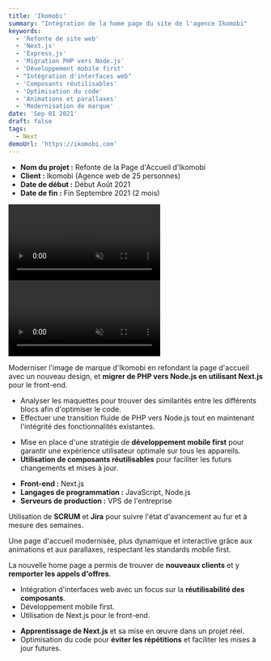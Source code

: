 ```yaml
---
title: 'Ikomobi'
summary: "Intégration de la home page du site de l'agence Ikomobi"
keywords:
  - 'Refonte de site web'
  - 'Next.js'
  - 'Express.js'
  - 'Migration PHP vers Node.js'
  - 'Développement mobile first'
  - "Intégration d'interfaces web"
  - 'Composants réutilisables'
  - 'Optimisation du code'
  - 'Animations et parallaxes'
  - 'Modernisation de marque'
date: 'Sep 01 2021'
draft: false
tags:
  - Next
demoUrl: 'https://ikomobi.com'
---
```


<TitleLink number={2} title="1 ▸ Présentation du Projet"/>

- **Nom du projet :** Refonte de la Page d'Accueil d'Ikomobi
- **Client :** Ikomobi (Agence web de 25 personnes)
- **Date de début :** Début Août 2021
- **Date de fin :** Fin Septembre 2021 (2 mois)

<TitleLink number={3} title="Vidéo de présentation de la Page d'Accueil d'IKOMOBI"/>

<video controls="true" muted="true" preload="auto" autoplay="true" loop="true">
  <source src="/videos/ikomobi-page-accueil.mp4" type="video/mp4"/>
</video>

<TitleLink number={3} title="Vidéo de présentation de la Page de contact d'IKOMOBI"/>

<video controls="true" muted="true" preload="auto" autoplay="true" loop="true">
  <source src="/videos/ikomobi-page-contact.mp4" type="video/mp4"/>
</video>

<TitleLink number={2} title="2 ▸ Objectifs du Projet"/>

Moderniser l'image de marque d'Ikomobi en refondant la page d'accueil avec un nouveau design, et **migrer de PHP vers Node.js en utilisant Next.js** pour le front-end.

<TitleLink number={2} title="3 ▸ Défis rencontrés"/>

- Analyser les maquettes pour trouver des similarités entre les différents blocs afin d'optimiser le code.
- Effectuer une transition fluide de PHP vers Node.js tout en maintenant l'intégrité des fonctionnalités existantes.

<TitleLink number={2} title="4 ▸ Solutions apportées"/>

- Mise en place d'une stratégie de **développement mobile first** pour garantir une expérience utilisateur optimale sur tous les appareils.
- **Utilisation de composants réutilisables** pour faciliter les futurs changements et mises à jour.

<TitleLink number={2} title="5 ▸ Technologies"/>

- **Front-end :** Next.js
- **Langages de programmation :** JavaScript, Node.js
- **Serveurs de production :** VPS de l'entreprise

<TitleLink number={2} title="6 ▸ Processus"/>

Utilisation de **SCRUM** et **Jira** pour suivre l'état d'avancement au fur et à mesure des semaines.

<TitleLink number={2} title="7 ▸ Résultats obtenus"/>

Une page d'accueil modernisée, plus dynamique et interactive grâce aux animations et aux parallaxes, respectant les standards mobile first.

<TitleLink number={2} title="8 ▸ Retours sur la mission"/>

La nouvelle home page a permis de trouver de **nouveaux clients** et y **remporter les appels d'offres**.

<TitleLink number={2} title="9 ▸ Compétences Acquises"/>

- Intégration d'interfaces web avec un focus sur la **réutilisabilité des composants**.
- Développement mobile first.
- Utilisation de Next.js pour le front-end.

<TitleLink number={2} title="10 ▸ Difficultés Rencontrées"/>

- **Apprentissage de Next.js** et sa mise en œuvre dans un projet réel.
- Optimisation du code pour **éviter les répétitions** et faciliter les mises à jour futures.
